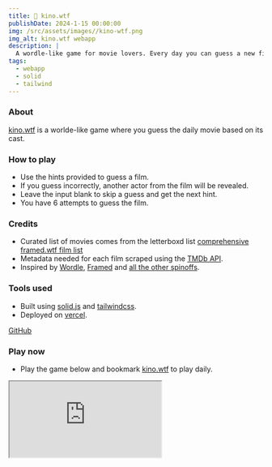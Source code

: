 ---
title: 📼 kino.wtf
publishDate: 2024-1-15 00:00:00
img: /src/assets/images//kino-wtf.png
img_alt: kino.wtf webapp
description: |
  A wordle-like game for movie lovers. Every day you can guess a new film based on its cast. 
tags:
  - webapp
  - solid
  - tailwind
---
### About
[kino.wtf](https://kino.wtf) is a worlde-like game where you guess the daily movie based on its cast. 

### How to play
- Use the hints provided to guess a film.
- If you guess incorrectly, another actor from the film will be revealed.
- Leave the input blank to skip a guess and get the next hint.
- You have 6 attempts to guess the film.

### Credits
- Curated list of movies comes from the letterboxd list [comprehensive framed.wtf film list](https://letterboxd.com/tispe/list/comprehensive-framedwtf-film-list/)
- Metadata needed for each film scraped using the [TMDb API](https://developer.themoviedb.org/reference/intro/getting-started).
- Inspired by [Wordle](https://www.nytimes.com/games/wordle/index.html), [Framed](https://framed.wtf) and [all the other spinoffs](https://rwmpelstilzchen.gitlab.io/wordles/).

### Tools used
- Built using [solid.js](https://solidjs.com) and [tailwindcss](https://tailwindcss.com).
- Deployed on [vercel](https://vercel.app).

[GitHub](https://github.com/kaischuygon/kino.wtf)

### Play now
- Play the game below and bookmark [kino.wtf](https://kino.wtf) to play daily.

<iframe
    title="kino.wtf"
    class="aspect-[9/12] max-w-screen-sm w-full mx-auto overflow-scroll brutalist-outline"
    src="https://kino.wtf/">
</iframe>